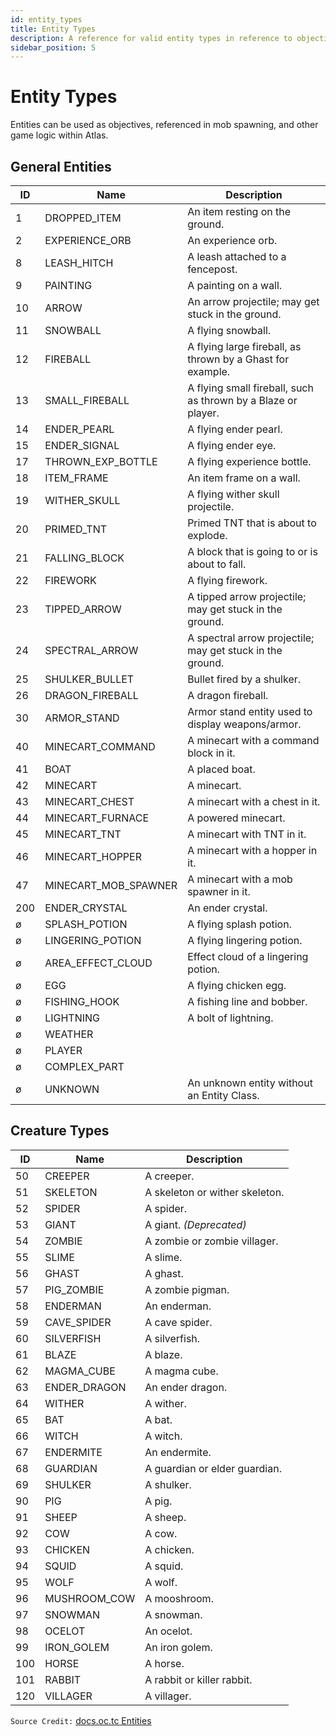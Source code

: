 ```yaml
---
id: entity_types
title: Entity Types
description: A reference for valid entity types in reference to objectives and game logic
sidebar_position: 5
---
```


# Entity Types

Entities can be used as objectives, referenced in mob spawning, and other game logic within Atlas.

## General Entities

| ID | Name | Description |
|----|------|--------------|
| 1 | DROPPED_ITEM | An item resting on the ground. |
| 2 | EXPERIENCE_ORB | An experience orb. |
| 8 | LEASH_HITCH | A leash attached to a fencepost. |
| 9 | PAINTING | A painting on a wall. |
| 10 | ARROW | An arrow projectile; may get stuck in the ground. |
| 11 | SNOWBALL | A flying snowball. |
| 12 | FIREBALL | A flying large fireball, as thrown by a Ghast for example. |
| 13 | SMALL_FIREBALL | A flying small fireball, such as thrown by a Blaze or player. |
| 14 | ENDER_PEARL | A flying ender pearl. |
| 15 | ENDER_SIGNAL | A flying ender eye. |
| 17 | THROWN_EXP_BOTTLE | A flying experience bottle. |
| 18 | ITEM_FRAME | An item frame on a wall. |
| 19 | WITHER_SKULL | A flying wither skull projectile. |
| 20 | PRIMED_TNT | Primed TNT that is about to explode. |
| 21 | FALLING_BLOCK | A block that is going to or is about to fall. |
| 22 | FIREWORK | A flying firework. |
| 23 | TIPPED_ARROW | A tipped arrow projectile; may get stuck in the ground. |
| 24 | SPECTRAL_ARROW | A spectral arrow projectile; may get stuck in the ground. |
| 25 | SHULKER_BULLET | Bullet fired by a shulker. |
| 26 | DRAGON_FIREBALL | A dragon fireball. |
| 30 | ARMOR_STAND | Armor stand entity used to display weapons/armor. |
| 40 | MINECART_COMMAND | A minecart with a command block in it. |
| 41 | BOAT | A placed boat. |
| 42 | MINECART | A minecart. |
| 43 | MINECART_CHEST | A minecart with a chest in it. |
| 44 | MINECART_FURNACE | A powered minecart. |
| 45 | MINECART_TNT | A minecart with TNT in it. |
| 46 | MINECART_HOPPER | A minecart with a hopper in it. |
| 47 | MINECART_MOB_SPAWNER | A minecart with a mob spawner in it. |
| 200 | ENDER_CRYSTAL | An ender crystal. |
| ø | SPLASH_POTION | A flying splash potion. |
| ø | LINGERING_POTION | A flying lingering potion. |
| ø | AREA_EFFECT_CLOUD | Effect cloud of a lingering potion. |
| ø | EGG | A flying chicken egg. |
| ø | FISHING_HOOK | A fishing line and bobber. |
| ø | LIGHTNING | A bolt of lightning. |
| ø | WEATHER |  |
| ø | PLAYER |  |
| ø | COMPLEX_PART |  |
| ø | UNKNOWN | An unknown entity without an Entity Class. |

## Creature Types

| ID | Name | Description |
|----|------|--------------|
| 50 | CREEPER | A creeper. |
| 51 | SKELETON | A skeleton or wither skeleton. |
| 52 | SPIDER | A spider. |
| 53 | GIANT | A giant. *(Deprecated)* |
| 54 | ZOMBIE | A zombie or zombie villager. |
| 55 | SLIME | A slime. |
| 56 | GHAST | A ghast. |
| 57 | PIG_ZOMBIE | A zombie pigman. |
| 58 | ENDERMAN | An enderman. |
| 59 | CAVE_SPIDER | A cave spider. |
| 60 | SILVERFISH | A silverfish. |
| 61 | BLAZE | A blaze. |
| 62 | MAGMA_CUBE | A magma cube. |
| 63 | ENDER_DRAGON | An ender dragon. |
| 64 | WITHER | A wither. |
| 65 | BAT | A bat. |
| 66 | WITCH | A witch. |
| 67 | ENDERMITE | An endermite. |
| 68 | GUARDIAN | A guardian or elder guardian. |
| 69 | SHULKER | A shulker. |
| 90 | PIG | A pig. |
| 91 | SHEEP | A sheep. |
| 92 | COW | A cow. |
| 93 | CHICKEN | A chicken. |
| 94 | SQUID | A squid. |
| 95 | WOLF | A wolf. |
| 96 | MUSHROOM_COW | A mooshroom. |
| 97 | SNOWMAN | A snowman. |
| 98 | OCELOT | An ocelot. |
| 99 | IRON_GOLEM | An iron golem. |
| 100 | HORSE | A horse. |
| 101 | RABBIT | A rabbit or killer rabbit. |
| 120 | VILLAGER | A villager. |

 ``Source Credit:`` [docs.oc.tc Entities](https://docs.oc.tc/reference/entity_types)
 